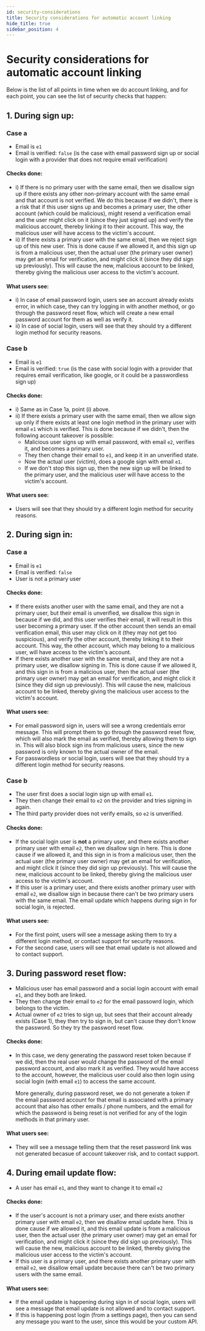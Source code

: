 ```yaml
---
id: security-considerations
title: Security considerations for automatic account linking
hide_title: true
sidebar_position: 4
---
```



# Security considerations for automatic account linking

<PaidFeatureCallout />

Below is the list of all points in time when we do account linking, and for each point, you can see the list of security checks that happen:

## 1. During sign up:

### Case a
- Email is `e1`
- Email is verified: `false` (is the case with email password sign up or social login with a provider that does not require email verification)

#### Checks done:
- i) If there is no primary user with the same email, then we disallow sign up if there exists any other non-primary account with the same email and that account is not verified. We do this because if we didn't, there is a risk that if this user signs up and becomes a primary user, the other account (which could be malicious), might resend a verification email and the user might click on it (since they just signed up) and verify the malicious account, thereby linking it to their account. This way, the malicious user will have access to the victim's account.
- ii) If there exists a primary user with the same email, then we reject sign up of this new user. This is done cause if we allowed it, and this sign up is from a malicious user, then the actual user (the primary user owner) may get an email for verification, and might click it (since they did sign up previously). This will cause the new, malicious account to be linked, thereby giving the malicious user access to the victim's account. 

#### What users see: 
- i) In case of email password login, users see an account already exists error, in which case, they can try logging in with another method, or go through the password reset flow, which will create a new email password account for them as well as verify it.
- ii) In case of social login, users will see that they should try a different login method for security reasons.

### Case b

- Email is `e1`
- Email is verified: `true` (is the case with social login with a provider that requires email verification, like google, or it could be a passwordless sign up)

#### Checks done:
- i) Same as in Case 1a, point (i) above.
- ii) If there exists a primary user with the same email, then we allow sign up only if there exists at least one login method in the primary user with email `e1` which is verified. This is done because if we didn't, then the following account takeover is possible:
    - Malicious user signs up with email password, with email `e2`, verifies it, and becomes a primary user.
    - They then change their email to `e1`, and keep it in an unverified state.
    - Now the actual user (victim), does a google sign with email `e1`.
    - If we don't stop this sign up, then the new sign up will be linked to the primary user, and the malicious user will have access to the victim's account.

#### What users see: 
- Users will see that they should try a different login method for security reasons.

## 2. During sign in:
### Case a
- Email is `e1`
- Email is verified: `false`
- User is not a primary user

#### Checks done:
- If there exists another user with the same email, and they are not a primary user, but their email is unverified, we disallow this sign in because if we did, and this user verifies their email, it will result in this user becoming a primary user. If the other account then sends an email verification email, this user may click on it (they may not get too suspicious), and verify the other account, thereby linking it to their account. This way, the other account, which may belong to a malicious user, will have access to the victim's account.
- If there exists another user with the same email, and they are not a primary user, we disallow signing in. This is done cause if we allowed it, and this sign in is from a malicious user, then the actual user (the primary user owner) may get an email for verification, and might click it (since they did sign up previously). This will cause the new, malicious account to be linked, thereby giving the malicious user access to the victim's account. 

#### What users see:
- For email password sign in, users will see a wrong credentials error message. This will prompt them to go through the password reset flow, which will also mark the email as verified, thereby allowing them to sign in. This will also block sign ins from malicious users, since the new password is only known to the actual owner of the email.
- For passwordless or social login, users will see that they should try a different login method for security reasons.

### Case b
- The user first does a social login sign up with email `e1`.
- They then change their email to `e2` on the provider and tries signing in again.
- The third party provider does not verify emails, so `e2` is unverified.

#### Checks done:
- If the social login user is **not** a primary user, and there exists another primary user with email `e2`, then we disallow sign in here. This is done cause if we allowed it, and this sign in is from a malicious user, then the actual user (the primary user owner) may get an email for verification, and might click it (since they did sign up previously). This will cause the new, malicious account to be linked, thereby giving the malicious user access to the victim's account.
- If this user is a primary user, and there exists another primary user with email `e2`, we disallow sign in because there can't be two primary users with the same email. The email update which happens during sign in for social login, is rejected.

#### What users see:
- For the first point, users will see a message asking them to try a different login method, or contact support for security reasons.
- For the second case, users will see that email update is not allowed and to contact support.

## 3. During password reset flow:
- Malicious user has email password and a social login account with email `e1`, and they both are linked.
- They then change their email to `e2` for the email passowrd login, which belongs to the victim.
- Actual owner of `e2` tries to sign up, but sees that their account already exists (Case 1), they then try to sign in, but can't cause they don't know the password. So they try the password reset flow.

#### Checks done:
- In this case, we deny generating the password reset token because if we did, then the real user would change the password of the email password account, and also mark it as verified. They would have access to the account, however, the malicious user could also then login using social login (with email `e1`) to access the same account. 

    More generally, during password reset, we do not generate a token if the email password account for that email is associated with a primary account that also has other emails / phone numbers, and the email for which the password is being reset is not verified for any of the login methods in that primary user.

#### What users see:
- They will see a message telling them that the reset password link was not generated becasue of account takeover risk, and to contact support.

## 4. During email update flow:
- A user has email `e1`, and they want to change it to email `e2`

#### Checks done:
- If the user's account is not a primary user, and there exists another primary user with email `e2`, then we disallow email update here. This is done cause if we allowed it, and this email update is from a malicious user, then the actual user (the primary user owner) may get an email for verification, and might click it (since they did sign up previously). This will cause the new, malicious account to be linked, thereby giving the malicious user access to the victim's account.
- If this user is a primary user, and there exists another primary user with email `e2`, we disallow email update because there can't be two primary users with the same email.

#### What users see:
- If the email update is happening during sign in of social login, users will see a message that email update is not allowed and to contact support.
- If this is happening post login (from a settings page), then you can send any message you want to the user, since this would be your custom API.
